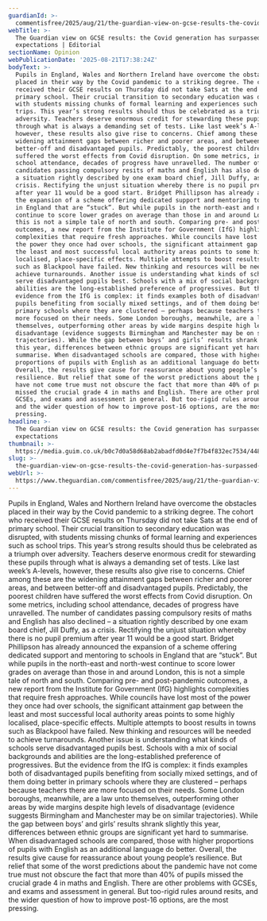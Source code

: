 ```yaml
---
guardianId: >-
  commentisfree/2025/aug/21/the-guardian-view-on-gcse-results-the-covid-generation-has-surpassed-expectations
webTitle: >-
  The Guardian view on GCSE results: the Covid generation has surpassed
  expectations | Editorial 
sectionName: Opinion
webPublicationDate: '2025-08-21T17:38:24Z'
bodyText: >-
  Pupils in England, Wales and Northern Ireland have overcome the obstacles
  placed in their way by the Covid pandemic to a striking degree. The cohort who
  received their GCSE results on Thursday did not take Sats at the end of
  primary school. Their crucial transition to secondary education was disrupted,
  with students missing chunks of formal learning and experiences such as school
  trips. This year’s strong results should thus be celebrated as a triumph over
  adversity. Teachers deserve enormous credit for stewarding these pupils
  through what is always a demanding set of tests. Like last week’s A-levels,
  however, these results also give rise to concerns. Chief among these are the
  widening attainment gaps between richer and poorer areas, and between
  better-off and disadvantaged pupils. Predictably, the poorest children have
  suffered the worst effects from Covid disruption. On some metrics, including
  school attendance, decades of progress have unravelled. The number of
  candidates passing compulsory resits of maths and English has also declined –
  a situation rightly described by one exam board chief, Jill Duffy, as a
  crisis. Rectifying the unjust situation whereby there is no pupil premium
  after year 11 would be a good start. Bridget Phillipson has already announced
  the expansion of a scheme offering dedicated support and mentoring to schools
  in England that are “stuck”. But while pupils in the north-east and north-west
  continue to score lower grades on average than those in and around London,
  this is not a simple tale of north and south. Comparing pre- and post-pandemic
  outcomes, a new report from the Institute for Government (IfG) highlights
  complexities that require fresh approaches. While councils have lost most of
  the power they once had over schools, the significant attainment gap between
  the least and most successful local authority areas points to some highly
  localised, place-specific effects. Multiple attempts to boost results in towns
  such as Blackpool have failed. New thinking and resources will be needed to
  achieve turnarounds. Another issue is understanding what kinds of schools
  serve disadvantaged pupils best. Schools with a mix of social backgrounds and
  abilities are the long-established preference of progressives. But the
  evidence from the IfG is complex: it finds examples both of disadvantaged
  pupils benefiting from socially mixed settings, and of them doing better in
  primary schools where they are clustered – perhaps because teachers there are
  more focused on their needs. Some London boroughs, meanwhile, are a law unto
  themselves, outperforming other areas by wide margins despite high levels of
  disadvantage (evidence suggests Birmingham and Manchester may be on similar
  trajectories). While the gap between boys’ and girls’ results shrank slightly
  this year, differences between ethnic groups are significant yet hard to
  summarise. When disadvantaged schools are compared, those with higher
  proportions of pupils with English as an additional language do better.
  Overall, the results give cause for reassurance about young people’s
  resilience. But relief that some of the worst predictions about the pandemic
  have not come true must not obscure the fact that more than 40% of pupils
  missed the crucial grade 4 in maths and English. There are other problems with
  GCSEs, and exams and assessment in general. But too-rigid rules around resits,
  and the wider question of how to improve post-16 options, are the most
  pressing.
headline: >-
  The Guardian view on GCSE results: the Covid generation has surpassed
  expectations 
thumbnail: >-
  https://media.guim.co.uk/b0c7d0a58d68ab2abadfd0d4e7f7b4f832ec7534/448_125_3689_2952/500.jpg
slug: >-
  the-guardian-view-on-gcse-results-the-covid-generation-has-surpassed-expectations-or-editorial
webUrl: >-
  https://www.theguardian.com/commentisfree/2025/aug/21/the-guardian-view-on-gcse-results-the-covid-generation-has-surpassed-expectations
---
```

Pupils in England, Wales and Northern Ireland have overcome the obstacles placed in their way by the Covid pandemic to a striking degree. The cohort who received their GCSE results on Thursday did not take Sats at the end of primary school. Their crucial transition to secondary education was disrupted, with students missing chunks of formal learning and experiences such as school trips. This year’s strong results should thus be celebrated as a triumph over adversity. Teachers deserve enormous credit for stewarding these pupils through what is always a demanding set of tests. Like last week’s A-levels, however, these results also give rise to concerns. Chief among these are the widening attainment gaps between richer and poorer areas, and between better-off and disadvantaged pupils. Predictably, the poorest children have suffered the worst effects from Covid disruption. On some metrics, including school attendance, decades of progress have unravelled. The number of candidates passing compulsory resits of maths and English has also declined – a situation rightly described by one exam board chief, Jill Duffy, as a crisis. Rectifying the unjust situation whereby there is no pupil premium after year 11 would be a good start. Bridget Phillipson has already announced the expansion of a scheme offering dedicated support and mentoring to schools in England that are “stuck”. But while pupils in the north-east and north-west continue to score lower grades on average than those in and around London, this is not a simple tale of north and south. Comparing pre- and post-pandemic outcomes, a new report from the Institute for Government (IfG) highlights complexities that require fresh approaches. While councils have lost most of the power they once had over schools, the significant attainment gap between the least and most successful local authority areas points to some highly localised, place-specific effects. Multiple attempts to boost results in towns such as Blackpool have failed. New thinking and resources will be needed to achieve turnarounds. Another issue is understanding what kinds of schools serve disadvantaged pupils best. Schools with a mix of social backgrounds and abilities are the long-established preference of progressives. But the evidence from the IfG is complex: it finds examples both of disadvantaged pupils benefiting from socially mixed settings, and of them doing better in primary schools where they are clustered – perhaps because teachers there are more focused on their needs. Some London boroughs, meanwhile, are a law unto themselves, outperforming other areas by wide margins despite high levels of disadvantage (evidence suggests Birmingham and Manchester may be on similar trajectories). While the gap between boys’ and girls’ results shrank slightly this year, differences between ethnic groups are significant yet hard to summarise. When disadvantaged schools are compared, those with higher proportions of pupils with English as an additional language do better. Overall, the results give cause for reassurance about young people’s resilience. But relief that some of the worst predictions about the pandemic have not come true must not obscure the fact that more than 40% of pupils missed the crucial grade 4 in maths and English. There are other problems with GCSEs, and exams and assessment in general. But too-rigid rules around resits, and the wider question of how to improve post-16 options, are the most pressing.

